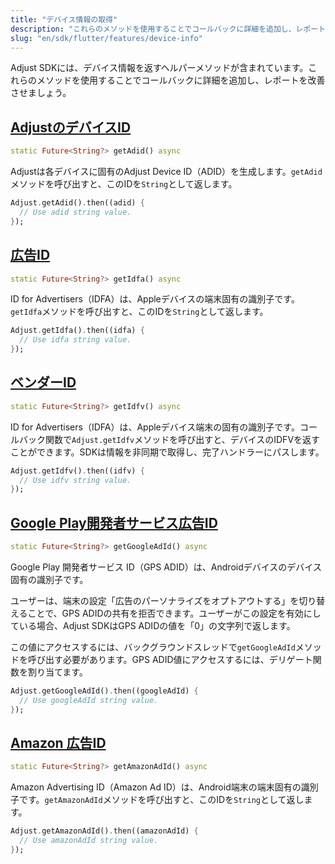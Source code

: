 ```yaml
---
title: "デバイス情報の取得"
description: "これらのメソッドを使用することでコールバックに詳細を追加し、レポートを改善させましょう。"
slug: "en/sdk/flutter/features/device-info"
---
```

Adjust SDKには、デバイス情報を返すヘルパーメソッドが含まれています。これらのメソッドを使用することでコールバックに詳細を追加し、レポートを改善させましょう。

[AdjustのデバイスID](adjust-device-identifier)
-----------------------------------------

<codeblock title="メソッドシグネチャー"> 

```dart
static Future<String?> getAdid() async
```

</CodeBlock> 

Adjustは各デバイスに固有のAdjust Device ID（ADID）を生成します。`getAdid`メソッドを呼び出すと、このIDを`String`として返します。

```dart
Adjust.getAdid().then((adid) {
  // Use adid string value.
});
```

[広告ID](id-for-advertisers)
--------------------------

<codeblock title="メソッドシグネチャー"> 

```dart
static Future<String?> getIdfa() async
```

</CodeBlock> 

ID for Advertisers（IDFA）は、Appleデバイスの端末固有の識別子です。`getIdfa`メソッドを呼び出すと、このIDを`String`として返します。

```dart
Adjust.getIdfa().then((idfa) {
  // Use idfa string value.
});
```

[ベンダーID](id-for-vendor)
-----------------------

<codeblock title="メソッドシグネチャー"> 

```dart
static Future<String?> getIdfv() async
```

</CodeBlock> 

ID for Advertisers（IDFA）は、Appleデバイス端末の固有の識別子です。コールバック関数で`Adjust.getIdfv`メソッドを呼び出すと、デバイスのIDFVを返すことができます。SDKは情報を非同期で取得し、完了ハンドラーにパスします。

```dart
Adjust.getIdfv().then((idfv) {
  // Use idfv string value.
});
```

[Google Play開発者サービス広告ID](google-play-services-advertising-id)
-------------------------------------------------------------

<codeblock title="メソッドシグネチャー"> 

```dart
static Future<String?> getGoogleAdId() async
```

</CodeBlock> 

Google Play 開発者サービス ID（GPS ADID）は、Androidデバイスのデバイス固有の識別子です。

ユーザーは、端末の設定「広告のパーソナライズをオプトアウトする」を切り替えることで、GPS ADIDの共有を拒否できます。ユーザーがこの設定を有効にしている場合、Adjust SDKはGPS ADIDの値を「0」の文字列で返します。

この値にアクセスするには、バックグラウンドスレッドで`getGoogleAdId`メソッドを呼び出す必要があります。GPS ADID値にアクセスするには、デリゲート関数を割り当てます。

```dart
Adjust.getGoogleAdId().then((googleAdId) {
  // Use googleAdId string value.
});
```

[Amazon 広告ID](amazon-advertiser-id)
-----------------------------------

<codeblock title="メソッドシグネチャー"> 

```dart
static Future<String?> getAmazonAdId() async
```

</CodeBlock> 

Amazon Advertising ID（Amazon Ad ID）は、Android端末の端末固有の識別子です。`getAmazonAdId`メソッドを呼び出すと、このIDを`String`として返します。

```dart
Adjust.getAmazonAdId().then((amazonAdId) {
  // Use amazonAdId string value.
});
```

